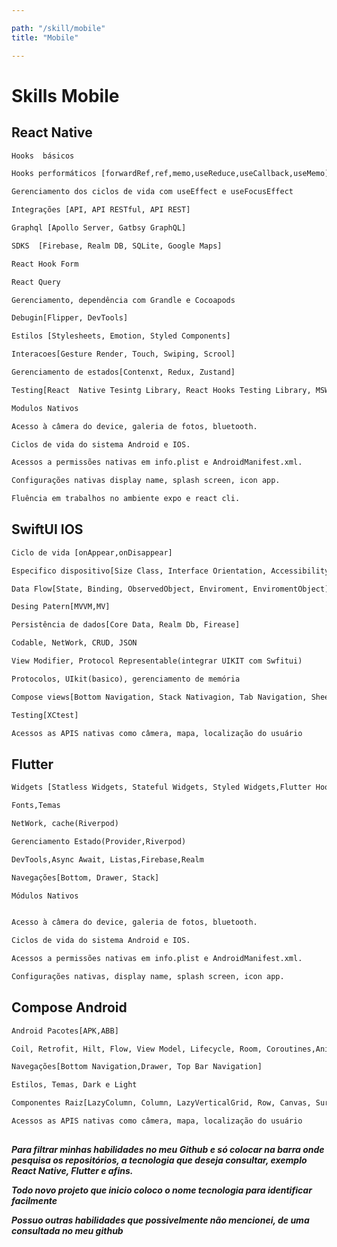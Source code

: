 ```yaml
--- 

path: "/skill/mobile"
title: "Mobile"

---
```


# Skills Mobile

## React Native 

<div className="code-navigation">


```txt
Hooks  básicos

Hooks performáticos [forwardRef,ref,memo,useReduce,useCallback,useMemo]

Gerenciamento dos ciclos de vida com useEffect e useFocusEffect

Integrações [API, API RESTful, API REST] 

Graphql [Apollo Server, Gatbsy GraphQL] 

SDKS  [Firebase, Realm DB, SQLite, Google Maps]

React Hook Form

React Query

Gerenciamento, dependência com Grandle e Cocoapods

Debugin[Flipper, DevTools]

Estilos [Stylesheets, Emotion, Styled Components]

Interacoes[Gesture Render, Touch, Swiping, Scrool]

Gerenciamento de estados[Contenxt, Redux, Zustand]

Testing[React  Native Tesintg Library, React Hooks Testing Library, MSW ]

Modulos Nativos

Acesso à câmera do device, galeria de fotos, bluetooth.

Ciclos de vida do sistema Android e IOS.

Acessos a permissões nativas em info.plist e AndroidManifest.xml.

Configurações nativas display name, splash screen, icon app. 

Fluência em trabalhos no ambiente expo e react cli.

```
</div>

 

## SwiftUI IOS


<div className="code-navigation">

```txt
Ciclo de vida [onAppear,onDisappear]

Especifico dispositivo[Size Class, Interface Orientation, Accessibility, Dark Mode]

Data Flow[State, Binding, ObservedObject, Enviroment, EnviromentObject]

Desing Patern[MVVM,MV]

Persistência de dados[Core Data, Realm Db, Firease]

Codable, NetWork, CRUD, JSON

View Modifier, Protocol Representable(integrar UIKIT com Swfitui)

Protocolos, UIkit(basico), gerenciamento de memória

Compose views[Bottom Navigation, Stack Nativagion, Tab Navigation, Sheet]

Testing[XCtest]

Acessos as APIS nativas como câmera, mapa, localização do usuário 

```
</div>



## Flutter


<div className="code-navigation">

```txt
Widgets [Statless Widgets, Stateful Widgets, Styled Widgets,Flutter Hooks]

Fonts,Temas

NetWork, cache(Riverpod)

Gerenciamento Estado(Provider,Riverpod)

DevTools,Async Await, Listas,Firebase,Realm

Navegações[Bottom, Drawer, Stack]

Módulos Nativos


Acesso à câmera do device, galeria de fotos, bluetooth.

Ciclos de vida do sistema Android e IOS.

Acessos a permissões nativas em info.plist e AndroidManifest.xml.

Configurações nativas, display name, splash screen, icon app. 


```
</div>

## Compose Android



<div className="code-navigation">

```txt
Android Pacotes[APK,ABB]

Coil, Retrofit, Hilt, Flow, View Model, Lifecycle, Room, Coroutines,Animações

Navegações[Bottom Navigation,Drawer, Top Bar Navigation]

Estilos, Temas, Dark e Light

Componentes Raiz[LazyColumn, Column, LazyVerticalGrid, Row, Canvas, Surface]

Acessos as APIS nativas como câmera, mapa, localização do usuário 
 

```
</div>

***Para filtrar minhas habilidades no meu Github e só colocar na barra onde pesquisa os repositórios, a tecnologia que deseja consultar, exemplo React Native, Flutter e afins.***

***Todo novo projeto que inicio coloco o nome tecnologia  para identificar facilmente***

***Possuo outras habilidades que possivelmente não mencionei, de uma consultada no meu github***



